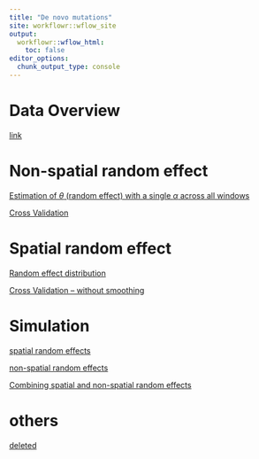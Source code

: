 ```yaml
---
title: "De novo mutations"
site: workflowr::wflow_site
output:
  workflowr::wflow_html:
    toc: false
editor_options:
  chunk_output_type: console
---
```


# Data Overview

[link](https://xsun1229.github.io/mutation_rate/denovo_data_overview.html)

# Non-spatial random effect

[Estimation of $\theta$ (random effect) with a single $\alpha$ across all windows](https://xsun1229.github.io/mutation_rate/denovo_nonspatial_estimation.html)

[Cross Validation](https://xsun1229.github.io/mutation_rate/denovo_nonspatial_crossvalidation.html)

# Spatial random effect 

[Random effect distribution](https://xsun1229.github.io/mutation_rate/denovo_spatial_randeff.html)

[Cross Validation -- without smoothing](https://xsun1229.github.io/mutation_rate/denovo_spatial_crossvalidation_wosmothing.html)


# Simulation 

[spatial random effects](https://xsun1229.github.io/mutation_rate/denovo_simulation_spatial_smashgen.html)

[non-spatial random effects](https://xsun1229.github.io/mutation_rate/denovo_simulation_nonspatial_gamma_new.html)

[Combining spatial and non-spatial random effects](https://xsun1229.github.io/mutation_rate/denovo_simulation_snons.html)

# others

[deleted](https://xsun1229.github.io/mutation_rate/denovo_delete.html)